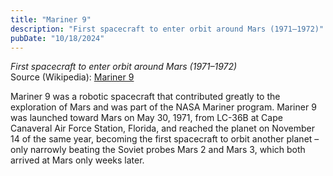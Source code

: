 ```yaml
---
title: "Mariner 9"
description: "First spacecraft to enter orbit around Mars (1971–1972)"
pubDate: "10/18/2024"
---
```


*First spacecraft to enter orbit around Mars (1971–1972)*  
Source (Wikipedia): [Mariner 9][1]

Mariner 9 was a robotic spacecraft that contributed greatly to the exploration of Mars and was part of the NASA Mariner program. Mariner 9 was launched toward Mars on May 30, 1971, from LC-36B at Cape Canaveral Air Force Station, Florida, and reached the planet on November 14 of the same year, becoming the first spacecraft to orbit another planet – only narrowly beating the Soviet probes Mars 2 and Mars 3, which both arrived at Mars only weeks later.

[1]: https://en.wikipedia.org/wiki/Mariner_9
